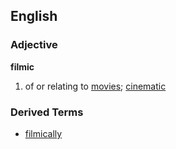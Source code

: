 == English ==
=== Adjective ===
'''filmic'''
# of or relating to [[movies]]; [[cinematic]]

=== Derived Terms ===
*[[filmically]]